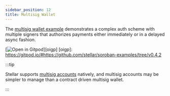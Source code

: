 ```yaml
---
sidebar_position: 12
title: Multisig Wallet
---
```


The [multisig wallet example] demonstrates a complex auth scheme with multiple signers that authorizes payments either immediately or in a delayed async fashion.

[![Open in Gitpod](https://gitpod.io/button/open-in-gitpod.svg)][oigp] 
[oigp]: https://gitpod.io/#https://github.com/stellar/soroban-examples/tree/v0.4.2

:::tip

Stellar supports [multisig accounts] natively, and multisig accounts may be simpler to manage than a contract driven multisig wallet.

:::

[multisig wallet example]: https://github.com/stellar/soroban-examples/tree/v0.4.2/wallet
[multisig accounts]: https://developers.stellar.org/docs/encyclopedia/signatures-multisig
